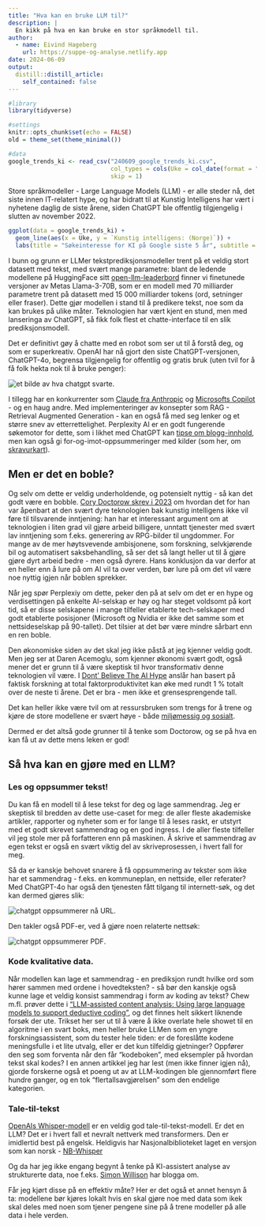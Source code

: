 ```yaml
---
title: "Hva kan en bruke LLM til?"
description: |
  En kikk på hva en kan bruke en stor språkmodell til.
author:
  - name: Eivind Hageberg
    url: https://suppe-og-analyse.netlify.app
date: 2024-06-09
output:
  distill::distill_article:
    self_contained: false
---
```


```r

#library
library(tidyverse)

#settings
knitr::opts_chunk$set(echo = FALSE)
old = theme_set(theme_minimal())

#data
google_trends_ki <- read_csv("240609_google_trends_ki.csv",
                             col_types = cols(Uke = col_date(format = "%Y-%m-%d")),
                             skip = 1)

```

Store språkmodeller - Large Language Models (LLM) - er alle steder nå, det siste innen IT-relatert hype, og har bidratt til at Kunstig Intelligens har vært i nyhetene daglig de siste årene, siden ChatGPT ble offentlig tilgjengelig i slutten av november 2022.

```r
ggplot(data = google_trends_ki) +
  geom_line(aes(x = Uke, y = `Kunstig intelligens: (Norge)`)) +
  labs(title = "Søkeinteresse for KI på Google siste 5 år", subtitle = "Relativt til høyeste interessepunkt", x = "Tid")
``` 

I bunn og grunn er LLMer tekstprediksjonsmodeller trent på et veldig stort datasett med tekst, med svært mange parametre: blant de ledende modellene på HuggingFace sitt [open-llm-leaderbord](https://huggingface.co/spaces/open-llm-leaderboard/open_llm_leaderboard) finner vi finetunede versjoner av Metas Llama-3-70B, som er en modell med 70 milliarder parametre trent på datasett med 15 000 milliarder tokens (ord, setninger eller fraser). Dette gjør modellen i stand til å predikere tekst, noe som da kan brukes på ulike måter. Teknologien har vært kjent en stund, men med lanseringa av ChatGPT, så fikk folk flest et chatte-interface til en slik prediksjonsmodell.  

Det er definitivt gøy å chatte med en robot som ser ut til å forstå deg, og som er superkreativ. OpenAI har nå gjort den siste ChatGPT-versjonen, ChatGPT-4o, begrensa tilgjengelig for offentlig og gratis bruk (uten tvil for å få folk hekta nok til å bruke penger):

![et bilde av hva chatgpt svarte](chatgpt_query.png).

I tillegg har en konkurrenter som [Claude fra Anthropic](https://claude.ai/login?returnTo=%2F%3F) og [Microsofts Copilot](https://copilot.microsoft.com/) - og en haug andre.  Med implementeringer av konsepter som RAG - Retrieval Augmented Generation - kan en også få med seg lenker og et større snev av etterrettelighet. Perplexity AI er en godt fungerende søkemotor for dette, som i likhet med ChatGPT kan [tipse om blogg-innhold](https://www.perplexity.ai/search/I-write-a-n1ORmKczRqi08gwEG6r2Iw#0), men kan også gi for-og-imot-oppsummeringer med kilder (som her, om [skravurkart](https://www.perplexity.ai/search/Can-you-summarise-sTRJ0rkyTQ2G99jo7251iA#0)). 

## Men er det en boble? 

Og selv om dette er veldig underholdende, og potensielt nyttig - så kan det godt være en bobble. [Cory Doctorow skrev i 2023](https://locusmag.com/2023/12/commentary-cory-doctorow-what-kind-of-bubble-is-ai/) om hvordan det for han var åpenbart at den svært dyre teknologien bak kunstig intelligens ikke vil føre til tilsvarende inntjening: han har et interessant argument om at teknologien i liten grad vil gjøre arbeid billigere, unntatt tjenester med svært lav inntjening som f.eks. generering av RPG-bilder til ungdommer. For mange av de mer høytsvevende ambisjonene, som forskning, selvkjørende bil og automatisert saksbehandling, så ser det så langt heller ut til å gjøre gjøre dyrt arbeid bedre - men også dyrere. Hans konklusjon da var derfor at en heller enn å lure på om AI vil ta over verden, bør lure på om det vil være noe nyttig igjen når boblen sprekker. 

Når jeg spør Perplexiy om dette, peker den på at selv om det er en hype og verdisettingen på enkelte AI-selskap er høy og har steget voldsomt på kort tid, så er disse selskapene i mange tilfeller etablerte tech-selskaper med godt etablerte posisjoner (Microsoft og Nvidia er ikke det samme som et nettsideselskap på 90-tallet). Det tilsier at det bør være mindre sårbart enn en ren boble.

Den økonomiske siden av det skal jeg ikke påstå at jeg kjenner veldig godt. Men jeg ser at Daren Acemoglu, som kjenner økonomi svært godt, også mener det er grunn til å være skeptisk til hvor transformativ denne teknologien vil være. I [Dont' Believe The AI Hype](https://www.project-syndicate.org/commentary/ai-productivity-boom-forecasts-countered-by-theory-and-data-by-daron-acemoglu-2024-05) anslår han basert på faktisk forskning at total faktorproduktivitet kan øke med rundt 1 % totalt over de neste ti årene. Det er bra - men ikke et grensesprengende tall. 

Det kan heller ikke være tvil om at ressursbruken som trengs for å trene og kjøre de store modellene er svært høye - både [miljømessig og sosialt](https://theconversation.com/the-hidden-cost-of-the-ai-boom-social-and-environmental-exploitation-208669).  

Dermed er det altså gode grunner til å tenke som Doctorow, og se på hva en kan få ut av dette mens leken er god! 

## Så hva kan en gjøre med en LLM? 

### Les og oppsummer tekst!

Du kan få en modell til å lese tekst for deg og lage sammendrag. Jeg er skeptisk til bredden av dette use-caset for meg: de aller fleste akademiske artikler, rapporter og nyheter som er for lange til å leses raskt, er utstyrt med et godt skrevet sammendrag og en god ingress. I de aller fleste tilfeller vil jeg stole mer på forfatteren enn på maskinen. Å skrive et sammendrag av egen tekst er også en svært viktig del av skriveprosessen, i hvert fall for meg. 

Så da er kanskje behovet snarere å få oppsummering av tekster som ikke har et sammendrag - f.eks. en kommuneplan, en nettside, eller referater? Med ChatGPT-4o har også den tjenesten fått tilgang til internett-søk, og det kan dermed gjøres slik:

![chatgpt oppsummerer nå URL](chatgpt_url_summary.png).

Den takler også PDF-er, ved å gjøre noen relaterte nettsøk:

![chatgpt oppsummerer PDF](chatgpt_pdf_summary.png).

### Kode kvalitative data. 

Når modellen kan lage et sammendrag - en prediksjon rundt hvilke ord som hører sammen med ordene i hovedteksten? - så bør den kanskje også kunne lage et veldig konsist sammendrag i form av koding av tekst? Chew m.fl. prøver dette i ["LLM-assisted content analysis: Using large language models to support deductive coding"](https://arxiv.org/pdf/2306.14924), og det finnes helt sikkert liknende forsøk der ute. Trikset her ser ut til å være å ikke overlate hele showet til en algoritme i en svart boks, men heller bruke LLMen som en yngre forskningsassistent, som du tester hele tiden: er de foreslåtte kodene meningsfulle i et lite utvalg, eller er det kun tilfeldig gjetninger? Oppfører den seg som forventa når den får "kodeboken", med eksempler på hvordan tekst skal kodes? I en annen artikkel jeg har lest (men ikke finner igjen nå), gjorde forskerne også et poeng ut av at LLM-kodingen ble gjennomført flere hundre ganger, og en tok "flertallsavgjørelsen" som den endelige kategorien. 

### Tale-til-tekst

[OpenAIs Whisper-modell](https://github.com/openai/whisper) er en veldig god tale-til-tekst-modell. Er det en LLM? Det er i hvert fall et nevralt nettverk med transformers. Den er imidlertid best på engelsk. Heldigvis har Nasjonalbiblioteket laget en versjon som kan norsk - [NB-Whisper](https://huggingface.co/NbAiLab/nb-whisper-large)

Og da har jeg ikke engang begynt å tenke på KI-assistert analyse av strukturerte data, noe f.eks. [Simon Willison](https://simonwillison.net/2024/Apr/17/ai-for-data-journalism/) har blogga om.

Får jeg kjørt disse på en effektiv måte? Her er det også et annet hensyn å ta: modellene bør kjøres lokalt hvis en skal gjøre noe med data som ikek skal deles med noen som tjener pengene sine på å trene modeller på alle data i hele verden.
